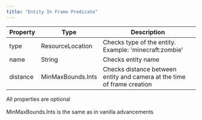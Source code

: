 ```yaml
---
title: "Entity In Frame Predicate"
---
```


| Property | Type | Description |
|-|-|-|
| type | ResourceLocation | Checks type of the entity. Example: 'minecraft:zombie' |
| name | String | Checks entity name |
| distance | MinMaxBounds.Ints | Checks distance between entity and camera at the time of frame creation |

<div name='NOTE' style={{ display: 'inline-block', margin: '2px' }}>
    <div style={{ display: 'flex', alignItems: 'top', backgroundColor: '#232425', borderRadius: '6px', padding: '8px 12px' }}>
      <RocketIcon style={{ color: '#F4EFE9', marginRight: '8px' }} width={20} />
      <span style={{ color: '#F4EFE9', fontSize: '15px' }}>All properties are optional</span>
    </div>
</div><br/>

<div name='INFO' style={{ display: 'inline-block', margin: '2px' }}>
    <div style={{ display: 'flex', alignItems: 'top', backgroundColor: '#21252b', borderRadius: '6px', padding: '8px 12px' }}>
      <InfoIcon style={{ color: '#63b3eb', marginRight: '8px' }} width={20} />
      <span style={{ color: '#63b3eb', fontSize: '15px' }}>MinMaxBounds.Ints is the same as in vanilla advancements</span>
    </div>
</div><br/>